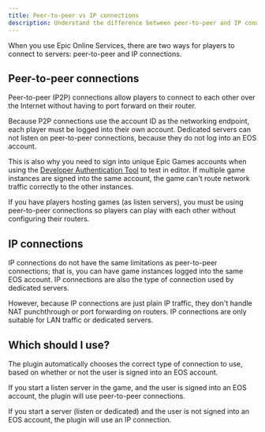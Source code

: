 ```yaml
---
title: Peer-to-peer vs IP connections
description: Understand the difference between peer-to-peer and IP connections.
---
```


When you use Epic Online Services, there are two ways for players to connect to servers: peer-to-peer and IP connections.

## Peer-to-peer connections

Peer-to-peer (P2P) connections allow players to connect to each other over the Internet without having to port forward on their router.

Because P2P connections use the account ID as the networking endpoint, each player must be logged into their own account. Dedicated servers can not listen on peer-to-peer connections, because they do not log into an EOS account.

This is also why you need to sign into unique Epic Games accounts when using the [Developer Authentication Tool](../../auth/dev_auth_tool_usage.mdx) to test in editor. If multiple game instances are signed into the same account, the game can't route network traffic correctly to the other instances.

If you have players hosting games (as listen servers), you must be using peer-to-peer connections so players can play with each other without configuring their routers.

## IP connections

IP connections do not have the same limitations as peer-to-peer connections; that is, you can have game instances logged into the same EOS account. IP connections are also the type of connection used by dedicated servers.

However, because IP connections are just plain IP traffic, they don't handle NAT punchthrough or port forwarding on routers. IP connections are only suitable for LAN traffic or dedicated servers.

## Which should I use?

The plugin automatically chooses the correct type of connection to use, based on whether or not the user is signed into an EOS account.

If you start a listen server in the game, and the user is signed into an EOS account, the plugin will use peer-to-peer connections.

If you start a server (listen or dedicated) and the user is not signed into an EOS account, the plugin will use an IP connection.
